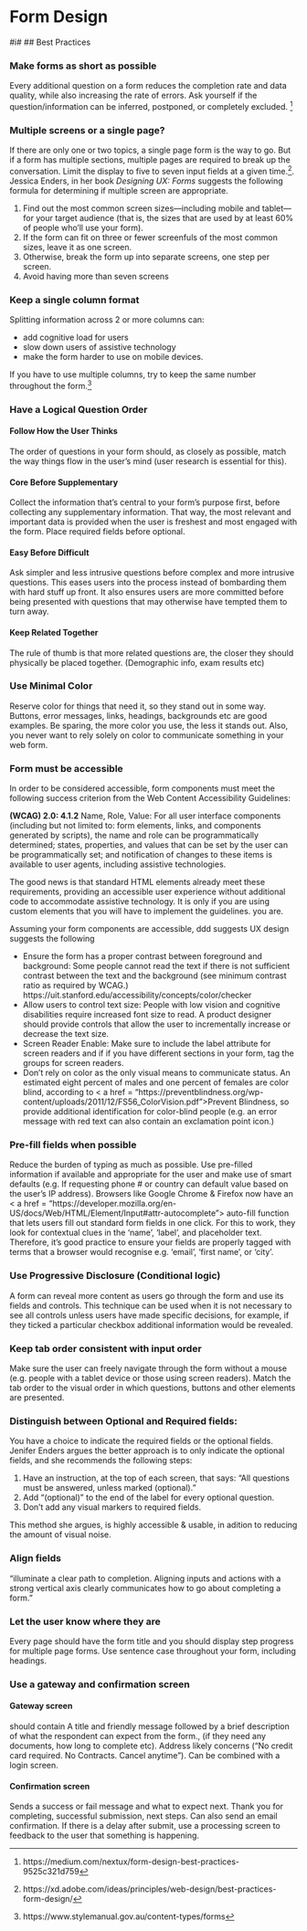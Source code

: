 # Form Design {#formDesign}
#i#
## Best Practices 

### Make forms as short as possible
Every additional question on a form reduces the completion rate and data quality, while also increasing the rate of errors. Ask yourself if the question/information can be inferred, postponed, or completely excluded. ^[https://medium.com/nextux/form-design-best-practices-9525c321d759]

### Multiple screens or a single page? 
If there are only one or two topics, a single page form is the way to go. But if a form has multiple sections, multiple pages are required to break up the conversation. Limit the display to five to seven input fields at a given time.^[https://xd.adobe.com/ideas/principles/web-design/best-practices-form-design/]. Jessica Enders, in her book _Designing UX: Forms _ suggests the following formula for determining if multiple screen are appropriate. 

1. Find out the most common screen sizes—including mobile and tablet—for your target audience (that is, the sizes that are used by at least 60% of people who’ll use your form).
2. If the form can fit on three or fewer screenfuls of the most common sizes, leave it as one screen.
3. Otherwise, break the form up into separate screens, one step per screen.
4. Avoid having more than seven screens


### Keep a single column format 
Splitting information across 2 or more columns can:

* add cognitive load for users
* slow down users of assistive technology
* make the form harder to use on mobile devices.

If you have to use multiple columns, try to keep the same number throughout the form.^[https://www.stylemanual.gov.au/content-types/forms]

### Have a Logical Question Order 

#### Follow How the User Thinks 
The order of questions in your form should, as closely as possible, match the way things flow in the user’s mind (user research is essential for this). 

#### Core Before Supplementary 
Collect the information that’s central to your form’s purpose first, before collecting any supplementary information. That way, the most relevant and important data is provided when the user is freshest and most engaged with the form. Place required fields before optional. 

#### Easy Before Difficult
Ask simpler and less intrusive questions before complex and more intrusive questions. This eases users into the process instead of bombarding them with hard stuff up front. It also ensures users are more committed before being presented with questions that may otherwise have tempted them to turn away.


#### Keep Related Together 
The rule of thumb is that more related questions are, the closer they should physically be placed together.  (Demographic info, exam results etc)

### Use Minimal Color 
Reserve color for things that need it, so they stand out in some way. Buttons, error messages, links, headings, backgrounds etc are good examples. Be sparing, the more color you use, the less it stands out. Also, you never want to rely solely on color to communicate something in your web form. 

### Form must be accessible 
In order to be considered accessible, form components must meet the following success criterion from the Web Content Accessibility Guidelines:

**(WCAG) 2.0: 4.1.2** Name, Role, Value: For all user interface components (including but not limited to: form elements, links, and components generated by scripts), the name and role can be programmatically determined; states, properties, and values that can be set by the user can be programmatically set; and notification of changes to these items is available to user agents, including assistive technologies.

The good news is that standard HTML elements already meet these requirements, providing an accessible user experience without additional code to accommodate assistive technology.  It is only if you are using custom elements that you will have to implement the guidelines. you are.

Assuming your form components are accessible, ddd suggests UX design suggests the following 

* Ensure the form has a proper contrast between foreground and background: Some people cannot read the text if there is not sufficient contrast between the text and the background (see minimum contrast ratio as required by WCAG.) https://uit.stanford.edu/accessibility/concepts/color/checker
* Allow users to control text size: 
People with low vision and cognitive disabilities require increased font size to read. A product designer should provide controls that allow the user to incrementally increase or decrease the text size.
* Screen Reader Enable: 
Make sure to include the label attribute for screen readers and if if you have different sections in your form, tag the groups for screen readers.
* Don’t rely on color as the only visual means to communicate status. 
An estimated eight percent of males and one percent of females are color blind, according to < a href = "https://preventblindness.org/wp-content/uploads/2011/12/FS56_ColorVision.pdf">Prevent Blindness</a>, so provide additional identification for color-blind people (e.g. an error message with red text can also contain an exclamation point icon.)	

### Pre-fill fields when possible 
Reduce the burden of typing as much as possible. Use pre-filled information if available and appropriate for the user and make use of smart defaults (e.g. If requesting phone # or country can default value based on the user's IP address). Browsers like Google Chrome & Firefox now have an < a href = "https://developer.mozilla.org/en-US/docs/Web/HTML/Element/Input#attr-autocomplete"> auto-fill function</a>  that lets users fill out standard form fields in one click. For this to work, they look for contextual clues in the ‘name’, ‘label’, and placeholder text. Therefore, it’s good practice to ensure your fields are properly tagged with terms that a browser would recognise e.g. ‘email’, ‘first name’, or ‘city’. 
 
### Use Progressive Disclosure (Conditional logic)
A form can reveal more content as users go through the form and use its fields and controls. This technique can be used when it is not necessary to see all controls unless users have made specific decisions, for example, if they ticked a particular checkbox additional information would be revealed.
 
### Keep tab order consistent with input order
Make sure the user can freely navigate through the form without a mouse (e.g. people with a tablet device or those using screen readers).  Match the tab order to the visual order in which questions, buttons and other elements are presented. 

### Distinguish between Optional and Required fields:

You have a choice to indicate the required fields or the optional fields. Jenifer Enders argues the better approach is to only indicate the optional fields, and she recommends the following steps:

1. Have an instruction, at the top of each screen, that says: “All questions must be answered, unless marked (optional).”
1. Add “(optional)” to the end of the label for every optional question.
1. Don’t add any visual markers to required fields.

This method she argues, is highly accessible & usable, in adition to reducing the amount of visual noise.

### Align fields
“illuminate a clear path to completion. Aligning inputs and actions with a strong vertical axis clearly communicates how to go about completing a form.”


### Let the user know where they are
Every page should have the form title and you should display step progress for multiple page forms. Use sentence case throughout your form, including headings. 

### Use a gateway and confirmation screen 

#### Gateway screen 
should contain A title and friendly message  followed by a brief description of what the respondent can expect from the form., (if they need any documents, how long to complete etc). Address likely concerns (“No credit card required. No Contracts. Cancel anytime”). Can be combined with a login screen. 

#### Confirmation screen
Sends a success or fail message and what to expect next. Thank you for completing, successful submission, next steps. Can also send an email confirmation. 
If there is a delay after submit, use a processing screen to feedback to the user that something is happening. 




